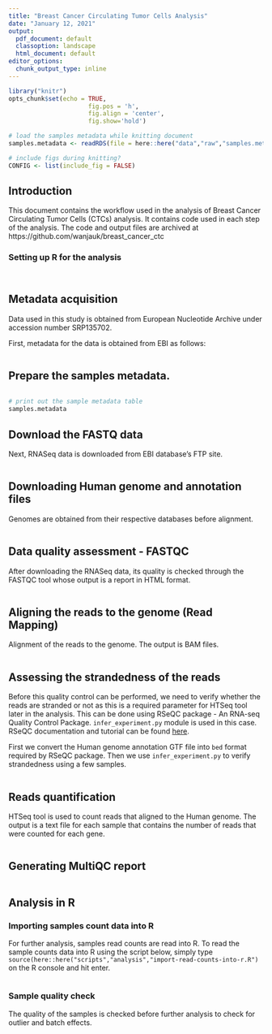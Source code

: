 ```yaml
---
title: "Breast Cancer Circulating Tumor Cells Analysis"
date: "January 12, 2021"
output:
  pdf_document: default
  classoption: landscape
  html_document: default
editor_options: 
  chunk_output_type: inline
---
```


```r
library("knitr")
opts_chunk$set(echo = TRUE, 
                      fig.pos = 'h', 
                      fig.align = 'center', 
                      fig.show='hold')

# load the samples metadata while knitting document
samples.metadata <- readRDS(file = here::here("data","raw","samples.metadata.RDS"))

# include figs during knitting?
CONFIG <- list(include_fig = FALSE)
```
## Introduction
This document contains the workflow used in the analysis of Breast Cancer Circulating Tumor Cells (CTCs) analysis. It contains code used in each step of the analysis. The code and output files are archived at https://github.com/wanjauk/breast_cancer_ctc

### Setting up R for the analysis

```r

```

```r

```

## Metadata acquisition
Data used in this study is obtained from European Nucleotide Archive under accession number SRP135702.

First, metadata for the data is obtained from EBI as follows:

```r

```

## Prepare the samples metadata.
```r

```

```r
# print out the sample metadata table
samples.metadata
```


## Download the FASTQ data
Next, RNASeq data is downloaded from EBI database's FTP site.

```bash

```

## Downloading Human genome and annotation files

Genomes are obtained from their respective databases before alignment.

```bash

```

## Data quality assessment - FASTQC
After downloading the RNASeq data, its quality is checked through the FASTQC tool whose output is a report in HTML format.

```bash

```

## Aligning the reads to the genome (Read Mapping)

Alignment of the reads to the genome. The output is BAM files.


```bash

```


## Assessing the strandedness of the reads
Before this quality control can be performed, we need to verify whether the reads are stranded or not as this is a required parameter for HTSeq tool later in the analysis. This can be done using RSeQC package - An RNA-seq Quality Control Package. `infer_experiment.py` module is used in this case. RSeQC documentation and tutorial can be found [here](http://rseqc.sourceforge.net/).  

First we convert the Human genome annotation GTF file into `bed` format required by RSeQC package. Then we use `infer_experiment.py` to verify strandedness using a few samples.


```bash

```

## Reads quantification

HTSeq tool is used to count reads that aligned to the Human genome. The output is a text file for each sample that contains the number of reads that were counted for each gene.

```bash

```


## Generating MultiQC report
```bash

```


## Analysis in R

### Importing samples count data into R

For further analysis, samples read counts are read into R. To read the sample counts data into R using the script below, simply type `source(here::here("scripts","analysis","import-read-counts-into-r.R")` on the R console and hit enter.

```r

```


### Sample quality check

The quality of the samples is checked before further analysis to check for outlier and batch effects.

```r

```

